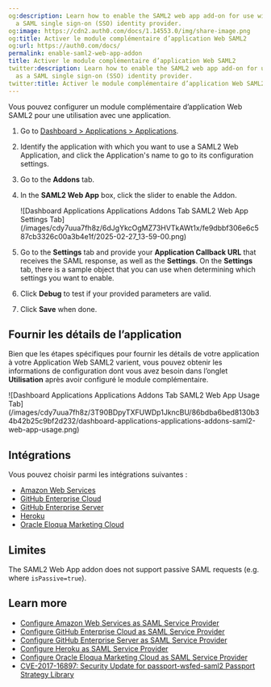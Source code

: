 ```yaml
---
og:description: Learn how to enable the SAML2 web app add-on for use with Auth0 as
  a SAML single sign-on (SSO) identity provider.
og:image: https://cdn2.auth0.com/docs/1.14553.0/img/share-image.png
og:title: Activer le module complémentaire d’application Web SAML2
og:url: https://auth0.com/docs/
permalink: enable-saml2-web-app-addon
title: Activer le module complémentaire d’application Web SAML2
twitter:description: Learn how to enable the SAML2 web app add-on for use with Auth0
  as a SAML single sign-on (SSO) identity provider.
twitter:title: Activer le module complémentaire d’application Web SAML2
---
```


Vous pouvez configurer un module complémentaire d’application Web SAML2 pour une utilisation avec une application.

1. Go to [Dashboard > Applications > Applications](https://manage.auth0.com/#/applications).
2. Identify the application with which you want to use a SAML2 Web Application, and click the Application's name to go to its configuration settings.
3. Go to the **Addons** tab.
4. In the **SAML2 Web App** box, click the slider to enable the Addon.

   <Frame>![Dashboard Applications Applications Addons Tab SAML2 Web App Settings Tab](/images/cdy7uua7fh8z/6dJgYkcOgMZ73HVTkAWt1x/fe9dbbf306e6c587cb3326c00a3b4e1f/2025-02-27_13-59-00.png)</Frame>
5. Go to the **Settings** tab and provide your **Application Callback URL** that receives the SAML response, as well as the **Settings**. On the **Settings** tab, there is a sample object that you can use when determining which settings you want to enable.
6. Click **Debug** to test if your provided parameters are valid.
7. Click **Save** when done.

## Fournir les détails de l’application

Bien que les étapes spécifiques pour fournir les détails de votre application à votre Application Web SAML2 varient, vous pouvez obtenir les informations de configuration dont vous avez besoin dans l’onglet **Utilisation** après avoir configuré le module complémentaire.

<Frame>![Dashboard Applications Applications Addons Tab SAML2 Web App Usage Tab](/images/cdy7uua7fh8z/3T90BDpyTXFUWDp1JkncBU/86bdba6bed8130b34b42b25c9bf2d232/dashboard-applications-applications-addons-saml2-web-app-usage.png)</Frame>

## Intégrations

Vous pouvez choisir parmi les intégrations suivantes :

* [Amazon Web Services](/docs/authenticate/single-sign-on/outbound-single-sign-on/configure-auth0-saml-identity-provider/configure-saml2-web-app-addon-for-aws)
* [GitHub Enterprise Cloud](/docs/authenticate/single-sign-on/outbound-single-sign-on/configure-auth0-saml-identity-provider/configure-saml2-web-app-addon-for-github-enterprise-cloud)
* [GitHub Enterprise Server](/docs/authenticate/single-sign-on/outbound-single-sign-on/configure-auth0-saml-identity-provider/configure-saml2-web-app-addon-for-github-enterprise-server)
* [Heroku](/docs/authenticate/single-sign-on/outbound-single-sign-on/configure-auth0-saml-identity-provider/configure-saml2-web-app-addon-for-heroku)
* [Oracle Eloqua Marketing Cloud](/docs/authenticate/single-sign-on/outbound-single-sign-on/configure-auth0-saml-identity-provider/configure-saml2-addon-eloqua)

## Limites

The SAML2 Web App addon does not support passive <Tooltip tip="Security Assertion Markup Language (SAML): Standardized protocol allowing two parties to exchange authentication information without a password." cta="View Glossary" href="/docs/glossary?term=SAML">SAML</Tooltip> requests (e.g. where `isPassive=true`).

## Learn more

* [Configure Amazon Web Services as SAML Service Provider](/docs/authenticate/single-sign-on/outbound-single-sign-on/configure-auth0-saml-identity-provider/configure-saml2-web-app-addon-for-aws)
* [Configure GitHub Enterprise Cloud as SAML Service Provider](/docs/authenticate/single-sign-on/outbound-single-sign-on/configure-auth0-saml-identity-provider/configure-saml2-web-app-addon-for-github-enterprise-cloud)
* [Configure GitHub Enterprise Server as SAML Service Provider](/docs/authenticate/single-sign-on/outbound-single-sign-on/configure-auth0-saml-identity-provider/configure-saml2-web-app-addon-for-github-enterprise-server)
* [Configure Heroku as SAML Service Provider](/docs/authenticate/single-sign-on/outbound-single-sign-on/configure-auth0-saml-identity-provider/configure-saml2-web-app-addon-for-heroku)
* [Configure Oracle Eloqua Marketing Cloud as SAML Service Provider](/docs/authenticate/single-sign-on/outbound-single-sign-on/configure-auth0-saml-identity-provider/configure-saml2-addon-eloqua)
* [CVE-2017-16897: Security Update for passport-wsfed-saml2 Passport Strategy Library](/docs/secure/security-guidance/security-bulletins/cve-2017-16897)